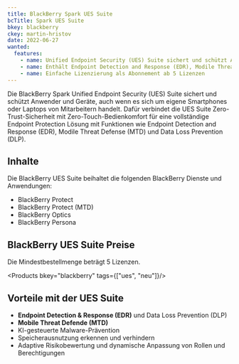 ```yaml
---
title: BlackBerry Spark UES Suite
bcTitle: Spark UES Suite
bkey: blackberry
ckey: martin-hristov
date: 2022-06-27
wanted:
  features:
    - name: Unified Endpoint Security (UES) Suite sichert und schützt Anwender und Geräte
    - name: Enthält Endpoint Detection and Response (EDR), Modile Threat Defense (MTD) und Data Loss Prevention (DLP)
    - name: Einfache Lizenzierung als Abonnement ab 5 Lizenzen
---
```




<Intro>

  Die BlackBerry Spark Unified Endpoint Security (UES) Suite sichert und schützt Anwender und Geräte, auch wenn es sich um eigene Smartphones oder Laptops von Mitarbeitern handelt. Dafür verbindet die UES Suite Zero-Trust-Sicherheit mit Zero-Touch-Bedienkomfort für eine vollständige Endpoint Protection Lösung mit Funktionen wie Endpoint Detection and Response (EDR), Modile Threat Defense (MTD) und Data Loss Prevention (DLP).



</Intro>

<TOC />



## Inhalte

  Die BlackBerry UES Suite beihaltet die folgenden BlackBerry Dienste und Anwendungen:

 - BlackBerry Protect
 - BlackBerry Protect (MTD)
 - BlackBerry Optics
 - BlackBerry Persona


## BlackBerry UES Suite Preise


<Info>

 Die Mindestbestellmenge beträgt 5 Lizenzen.



</Info>


<Products bkey="blackberry" tags={["ues", "neu"]}/>


## Vorteile mit der UES Suite


 - **Endpoint Detection & Response (EDR)** und Data Loss Prevention (DLP)
 - **Mobile Threat Defende (MTD)**
 - KI-gesteuerte Malware-Prävention
 - Speicherausnutzung erkennen und verhindern
 - Adaptive Risikobewertung und dynamische Anpassung von Rollen und Berechtigungen
